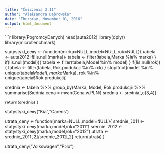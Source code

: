 ```yaml
---
title: "Ćwiczenia 3.11"
author: "Aleksandra Dąbrowska"
date: "Thursday, November 03, 2016"
output: html_document
---
```


```r
library(PogromcyDanych)
head(auta2012)
library(dplyr)
library(microbenchmark)

statystyki_ceny <- function(marka=NULL,model=NULL,rok=NULL){
  tabela <- auta2012
  if(!is.null(marka)){
    tabela <- filter(tabela,Marka %in% marka)
  } 
  if(!is.null(model)){
    tabela <- filter(tabela,Model %in% model)
  }
  if(!is.null(rok)){
    tabela <- filter(tabela, Rok.produkcji %in% rok)
  }
  stopifnot(model %in% unique(tabela$Model),marka %in% unique(tabela$Marka), 
  rok %in% unique(tabela$Rok.produkcji))
  
  srednia <- tabela %>%
    group_by(Marka, Model, Rok.produkcji) %>%
    summarise(Srednia.cena = mean(Cena.w.PLN))
  srednia <- srednia[,c(3,4)]
  
  return(srednia)
}

statystyki_ceny("Kia","Carens")

utrata_ceny <- function(marka=NULL,model=NULL){
  srednie_2011 <-statystyki_ceny(marka,model,rok="2011")
  srednie_2012 <- statystyki_ceny(marka,model,rok="2012")
  utrata <- srednie_2011[,2]/srednie_2012[,2]
  return(utrata)
}

utrata_ceny("Volkswagen","Polo")
